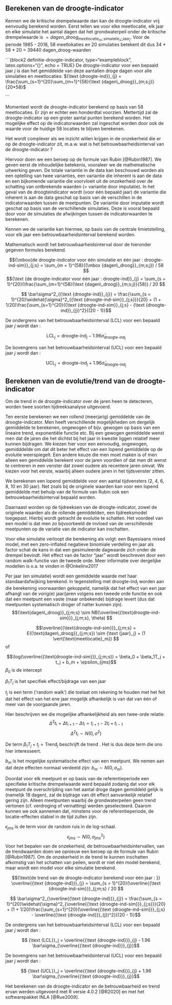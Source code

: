 ## Berekenen van de droogte-indicator {#h2:calcindicator}

Kennen we de kritische drempelwaarde dan kan de droogte-indicator vrij eenvoudig berekend worden.
Eerst tellen we voor elke meetlocatie, elk jaar en elke simulatie het aantal dagen dat het grondwaterpeil onder de kritische drempelwaarde is $=dagen\_droog_{meetlocatie_m; simulatie_s; jaar_j}$. 
Voor de periode 1985 - 2018, 58 meetlokaties en 20 simulaties betekent dit dus 34 * 58 * 20 = 39440 ${\text {dagen\_droog}}$-waarden

```{block2 definitie-droogte-indicator, type="exampleblock", latex.options="{}", echo = TRUE}
De droogte-indicator voor een bepaald jaar $j$ is dan het gemiddelde van deze aantallen droge dagen voor alle simulaties en meetlocaties: ${\text {droogte-ind}}_{j} = \frac{\sum_{s=1}^{20}\sum_{m=1}^{58}{\text {dagen\_droog}}_{m;s;j}}{20*58}$

```

Momenteel wordt de droogte-indicator berekend op basis van 58 meetlocaties. 
Er zijn er echter een honderdtal voorzien.
Mettertijd zal de droogte-indicator op een groter aantal punten berekend worden. 
Het mogelijke effect op de indicatorwaarden zal ingeschat worden door ook de waarde voor de huidige 58 locaties te blijven berekenen.

Het wordt complexer als we inzicht willen krijgen in de onzekerheid die er op de droogte-indicator zit, m.a.w. wat is het betrouwbaarheidsinterval van de droogte-indicator ? 

Hiervoor doen we een beroep op de formule van Rubin [@Rubin1987].
We geven eerst de inhoudelijke betekenis, vooraleer we de mathematische uitwerking geven.
De totale variantie in de data kan beschouwd worden als een optelling van twee varianties, een variantie die inherent is aan de data en een bijkomende variantie die voorvloeit uit de onzekerheid over de schatting van ontbrekende waarden (= variantie door imputatie).
In het geval van de droogteindicator wordt (voor één bepaald jaar) de variantie die inherent is aan de data geschat op basis van de verschillen in de indicatorwaarden tussen de meetpunten.
De variantie door imputatie wordt geschat op basis van de verschillende simulaties. 
Deze is vooral bepaald door voor de simulaties de afwijkingen tussen de indicatorwaarden te berekenen.

Kennen we de variantie kan hiermee, op basis van de centrale limietstelling, voor elk jaar een betrouwbaarheidsinterval berekend worden.

Mathematisch wordt het betrouwbaarheidsinterval door de hieronder gegeven formules berekend. 

$${\mbox{de droogte-indicator voor één simulatie en één jaar : droogte-ind-sim}}_{j;s} =  \sum_{m = 1}^{58}({\mbox {dagen\_droog}}_{m;s;j}) / 58 $$
$${\text {de droogte-indicator voor één jaar : droogte-ind}}_{j} =  \sum_{s = 1}^{20}(\frac{\sum_{m=1}^{58}{\text {dagen\_droog}}_{m;s;j}}{58}) / 20 $$

$$ \bar\sigma^2_{{\text {droogte-ind}}_{j}} = \frac{\sum_{s = 1}^{20}\widehat{\sigma}^2_{{\text {droogte-ind-sim}}_{j;s}}}{20} + (1 + 1/20)\frac{\sum_{s=1}^{20}({\text {droogte-ind-sim}}_{j;s} - {\text {droogte-ind}}_{j})^2}{(20 - 1)}$$

De ondergrens van het betrouwbaarheidsinterval (LCL) voor een bepaald jaar $j$ wordt dan :

$$ {\text {LCL}}_j = {\text{droogte-ind}}_{j} - 1.96  \bar\sigma_{{\text {droogte-ind}}_{j}}$$

De bovengrens van het betrouwbaarheidsinterval (UCL) voor een bepaald jaar $j$ wordt dan :

$$ {\text {UCL}}_j = {\text{droogte-ind}}_{j} + 1.96  \bar\sigma_{{\text{droogte-ind}}_{j}}$$


## Berekenen van de evolutie/trend van de droogte-indicator {#h2:calctrend}

Om de trend in de droogte-indicator over de jaren heen te detecteren, worden twee soorten tijdreeksanalyse uitgevoerd. 

Ten eerste berekenen we een rollend (meerjarig) gemiddelde van de droogte-indicator.
Men heeft verschillende mogelijkheden om dergelijk gemiddelde te berekenen, ongewogen of bijv. gewogen op basis van een lineaire trend, exponentiële functie etc.
Bij een gewogen gemiddelde wenst men dat de jaren die het dichtst bij het jaar in kwestie liggen relatief meer kunnen bijdragen.
We kiezen hier voor een eenvoudig, ongewogen, gemidddelde om dat dit beter het effect van een lopend gemiddelde op de evolutie weerspiegelt.
Een andere keuze die men moet maken is of men alleen een gemiddelde berekent voor de jaren voordien of dat men dit wenst te centreren in een venster dat zowel oudere als recentere jaren omvat.
We kiezen voor het eerste, waarbij alleen oudere jaren in het tijdsvenster zitten.

We berekenen een lopend gemiddelde voor een aantal tijdvensters (2, 4, 6, 8, 10 en 30 jaar). 
Net zoals bij de originele waarden kan voor een lopend gemiddelde met behulp van de formule van Rubin ook een betrouwbaarheidsinterval bepaald worden. 

Daarnaast worden op de tijdreeksen van de droogte-indicator, zowel de originele waarden als de rollende gemiddelden, een tijdreeksmodel toegepast. 
Hierbij wordt getracht de evolutie te schatten. 
Het voordeel van een model is dat men zo bijvoorbeeld de invloed van de verschillende meetpunten op de variatie van de indicator kan inschatten.

Voor elke simulatie verloopt die berekening als volgt: een Bayesiaans mixed model, met een zero-inflated negatieve binomiale verdeling en jaar als factor schat de kans in dat een gesimuleerde dagwaarde zich onder de drempel bevindt. 
Het effect van de factor “jaar” wordt beschreven door een random walk-functie van de tweede orde. 
Meer informatie over dergelijke modellen is o.a. te vinden in @Onkelinx2017

Per jaar (en simulatie) wordt een gemiddelde waarde met haar standaardafwijking berekend. 
In tegenstelling met ${\text {droogte-ind}}_{j}$ worden aan die berekening voorwaarden gekoppeld, namelijk dat het effect van een jaar afhangt van de vorig(e) jaar/jaren volgens een tweede orde functie en ook dat een meetpunt een vaste (maar onbekende) bijdrage levert (dus dat meetpunten systematisch droger of natter kunnen zijn).
$${\text{dagen\_droog}}_{j;m;s} \sim NB(\overline{{\text{droogte-ind-sim}}}_{j;m;s}, \theta)  $$

$$\overline{{\text{droogte-ind-sim}}}_{j;m;s} = E({\text{dagen\_droog}}_{j;m;s}) \sim {\text {jaar}_j} + (1 \vert{\text{meetlocatie}_m})  $$
of 

$$\log(\overline{{\text{droogte-ind-sim}}}_{j;m;s}) = \beta_0 + \beta_1T_j + t_j + b_m + \epsilon_{jms}$$
$\beta_0$ is de intercept

$\beta_1T_j$ is het specifiek effect/bijdrage van een jaar

$t_j$ is een term ('random walk') die toelaat om rekening te houden met het feit dat het effect van het ene jaar mogelijk afhankelijk is van dat van één of meer van de voorgaande jaren.

Hier beschrijven we die mogelijke afhankelijkheid als een twee-orde relatie:
$$ \Delta^2 t_i = \Delta t_{i+1} - \Delta t_i = t_{i+1} - 2t_i + t_{i-1}$$
$$ \Delta^2 t_i \sim  N(0,\sigma^2)$$

De term  $\beta_1T_j + t_j =  \text{Trend}_j$ beschrijft de trend .
Het is dus deze term die ons hier interesseert.

$b_m$ is het mogelijke systematische effect van een meetpunt. 
We nemen aan dat deze effecten normaal verdeeld zijn: $b_m \sim N(0, \sigma _m)$.

Doordat voor elk meetpunt er op basis van de referentieperiode een specifieke kritische drempelwaarde werd bepaald zodanig dat voor elk meetpunt de overschrijding van het aantal droge dagen gemiddeld gelijk is (namelijk 18 dagen), zal de bijdrage van dit effect aanvankelijk relatief gering zijn.
Alleen meetpunten waarbij de grondwaterpeilen geen trend vertonen (cf. verdroging of vernatting) werden geselecteerd.
Daarom kunnen we ook aannemen dat, minstens voor de referentieperiode, de locatie-effecten stabiel in de tijd zullen zijn.

$\epsilon_{jms}$ is de term voor de random ruis in de log-schaal.
$$\epsilon_{jms} \sim N(0,\sigma_{jms}^2) $$
Voor het bepalen van de onzekerheid, de betrouwbaarheidsintervallen, van de trendwaarden doen we opnieuw een beroep op de formule van Rubin [@Rubin1987].
Om de onzekerheid in de trend te kunnen inschatten afkomstig van het schatten van peilen, wordt er niet één model berekend, maar wordt een model voor elke simulatie berekend.

$${\text{de trend van de droogte-indicator berekend voor één jaar : }} \overline{{\text {droogte-ind}}}_{j} =  \sum_{s = 1}^{20}(\overline{{\text {droogte-ind-sim}}}_{j;m;s} / 20 $$



$$ \bar\sigma^2_{\overline{{\text {droogte-ind}}}_{j}} = \frac{\sum_{s = 1}^{20}\widehat{\sigma}^2_{\overline{{\text {droogte-ind-sim}}}_{j;s}}}{20} + (1 + 1/20)\frac{\sum_{s=1}^{20}(\overline{{\text {droogte-ind-sim}}}_{j;s} - \overline{{\text {droogte-ind}}}_{j})^2}{(20 - 1)}$$

De ondergrens van het betrouwbaarheidsinterval (LCL) voor een bepaald jaar $j$ wordt dan :

$$ {\text {LCL}}_j = \overline{{\text {droogte-ind}}}_{j} - 1.96 \bar\sigma_{\overline{{\text {droogte-ind}}}_{j}}$$

De bovengrens van het betrouwbaarheidsinterval (UCL) voor een bepaald jaar $j$ wordt dan :

$$ {\text {UCL}}_j = \overline{{\text {droogte-ind}}}_{j} + 1.96 \bar\sigma_{\overline{{\text {droogte-ind}}}_{j}}$$


Het berekenen van de droogte-indicator en de betrouwbaarheid en trend ervan werden uitgevoerd met R versie 4.0.2 [@R2020] en met het softwarepakket INLA [@Rue2009].

